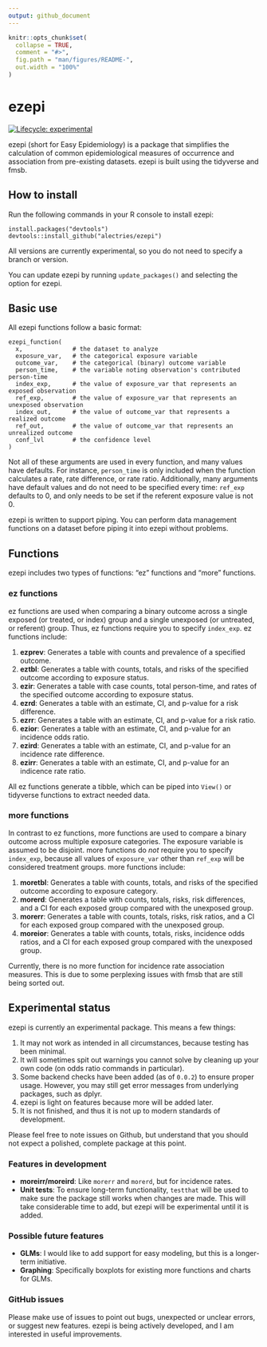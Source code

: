 ```yaml
---
output: github_document
---
```


<!-- README.md is generated from README.Rmd. Please edit that file -->

```r
knitr::opts_chunk$set(
  collapse = TRUE,
  comment = "#>",
  fig.path = "man/figures/README-",
  out.width = "100%"
)
```

# ezepi

<!-- badges: start -->
[![Lifecycle: experimental](https://img.shields.io/badge/lifecycle-experimental-orange.svg)](https://lifecycle.r-lib.org/articles/stages.html#experimental)
<!-- badges: end -->

ezepi (short for Easy Epidemiology) is a package that simplifies the calculation of common epidemiological measures of occurrence and association from pre-existing datasets. ezepi is built using the tidyverse and fmsb.

## How to install

Run the following commands in your R console to install ezepi:

```
install.packages("devtools")
devtools::install_github("alectries/ezepi")
```

All versions are currently experimental, so you do not need to specify a branch or version.

You can update ezepi by running `update_packages()` and selecting the option for ezepi.

## Basic use

All ezepi functions follow a basic format:

```
ezepi_function(
  x,              # the dataset to analyze
  exposure_var,   # the categorical exposure variable
  outcome_var,    # the categorical (binary) outcome variable
  person_time,    # the variable noting observation's contributed person-time
  index_exp,      # the value of exposure_var that represents an exposed observation
  ref_exp,        # the value of exposure_var that represents an unexposed observation
  index_out,      # the value of outcome_var that represents a realized outcome
  ref_out,        # the value of outcome_var that represents an unrealized outcome
  conf_lvl        # the confidence level
)
```

Not all of these arguments are used in every function, and many values have defaults. For instance, `person_time` is only included when the function calculates a rate, rate difference, or rate ratio. Additionally, many arguments have default values and do not need to be specified every time: `ref_exp` defaults to 0, and only needs to be set if the referent exposure value is not 0.

ezepi is written to support piping. You can perform data management functions on a dataset before piping it into ezepi without problems.

## Functions

ezepi includes two types of functions: "ez" functions and "more" functions.

### ez functions

ez functions are used when comparing a binary outcome across a single exposed (or treated, or index) group and a single unexposed (or untreated, or referent) group. Thus, ez functions require you to specify `index_exp`. ez functions include:

1. **ezprev**: Generates a table with counts and prevalence of a specified outcome.
2. **eztbl**: Generates a table with counts, totals, and risks of the specified outcome according to exposure status.
3. **ezir**: Generates a table with case counts, total person-time, and rates of the specified outcome according to exposure status.
4. **ezrd**: Generates a table with an estimate, CI, and p-value for a risk difference.
5. **ezrr**: Generates a table with an estimate, CI, and p-value for a risk ratio.
6. **ezior**: Generates a table with an estimate, CI, and p-value for an incidence odds ratio.
7. **ezird**: Generates a table with an estimate, CI, and p-value for an incidence rate difference.
8. **ezirr**: Generates a table with an estimate, CI, and p-value for an indicence rate ratio.

All ez functions generate a tibble, which can be piped into `View()` or tidyverse functions to extract needed data.

### more functions

In contrast to ez functions, more functions are used to compare a binary outcome across multiple exposure categories. The exposure variable is assumed to be disjoint. more functions do *not* require you to specify `index_exp`, because all values of `exposure_var` other than `ref_exp` will be considered treatment groups. more functions include:

1. **moretbl**: Generates a table with counts, totals, and risks of the specified outcome according to exposure category.
2. **morerd**: Generates a table with counts, totals, risks, risk differences, and a CI for each exposed group compared with the unexposed group.
3. **morerr**: Generates a table with counts, totals, risks, risk ratios, and a CI for each exposed group compared with the unexposed group.
4. **moreior**: Generates a table with counts, totals, risks, incidence odds ratios, and a CI for each exposed group compared with the unexposed group.

Currently, there is no more function for incidence rate association measures. This is due to some perplexing issues with fmsb that are still being sorted out.

## Experimental status

ezepi is currently an experimental package. This means a few things:

1. It may not work as intended in all circumstances, because testing has been minimal.
2. It will sometimes spit out warnings you cannot solve by cleaning up your own code (on odds ratio commands in particular).
3. Some backend checks have been added (as of `0.0.2`) to ensure proper usage. However, you may still get error messages from underlying packages, such as dplyr.
4. ezepi is light on features because more will be added later.
5. It is not finished, and thus it is not up to modern standards of development.

Please feel free to note issues on Github, but understand that you should not expect a polished, complete package at this point.

### Features in development

- **moreirr/moreird**: Like `morerr` and `morerd`, but for incidence rates.
- **Unit tests**: To ensure long-term functionality, `testthat` will be used to make sure the package still works when changes are made. This will take considerable time to add, but ezepi will be experimental until it is added.

### Possible future features

- **GLMs**: I would like to add support for easy modeling, but this is a longer-term initiative.
- **Graphing**: Specifically boxplots for existing more functions and charts for GLMs.

### GitHub issues

Please make use of issues to point out bugs, unexpected or unclear errors, or suggest new features. ezepi is being actively developed, and I am interested in useful improvements.
